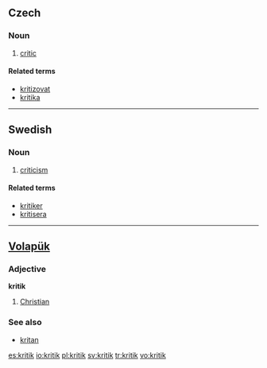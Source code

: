 {{see|Kritik}}
==Czech==

===Noun===
{{cs-noun|g=m}}

# [[critic]]

====Related terms====
* [[kritizovat]]
* [[kritika]] {{f}}

----

==Swedish==

===Noun===
{{infl|sv|noun|g=c|uncountable}}

# [[criticism]]

====Related terms====
*[[kritiker]]
*[[kritisera]]

----

==[[Volapük]]==

===Adjective===
'''kritik'''

# [[Christian]]

===See also===
*[[kritan]]

[[es:kritik]]
[[io:kritik]]
[[pl:kritik]]
[[sv:kritik]]
[[tr:kritik]]
[[vo:kritik]]